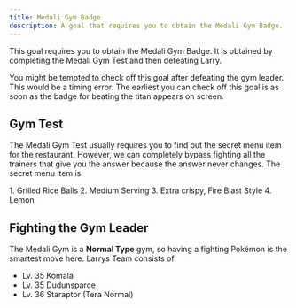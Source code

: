 ```yaml
---
title: Medali Gym Badge
description: A goal that requires you to obtain the Medali Gym Badge.
---
```



This goal requires you to obtain the Medali Gym Badge.
It is obtained by completing the Medali Gym Test and then defeating Larry.

<Aside type="caution">
  You might be tempted to check off this goal after defeating the gym leader. This
  would be a timing error. The earliest you can check off this goal is as soon
  as the badge for beating the titan appears on screen.
</Aside>

## Gym Test

The Medali Gym Test usually requires you to find out the secret menu item for the restaurant.
However, we can completely bypass fighting all the trainers that give you the answer because the answer never changes.
The secret menu item is 

<Steps>
  1. Grilled Rice Balls
  2. Medium Serving
  3. Extra crispy, Fire Blast Style
  4. Lemon
</Steps>

## Fighting the Gym Leader

The Medali Gym is a **Normal Type** gym, so having a fighting Pokémon is the smartest move here.
Larrys Team consists of
- Lv. 35 Komala
- Lv. 35 Dudunsparce
- Lv. 36 Staraptor (Tera Normal)